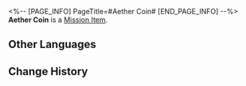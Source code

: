 <%-- [PAGE_INFO]
PageTitle=#Aether Coin#
[END_PAGE_INFO] --%>
{{Item Infobox
|id          = 140286
|image       = Item Aether Coin.png{{subst:void|<!--$UPLOAD:<<SpriteOutput/ItemFigures/140286.png>-<Item Aether Coin.png>-<Item Icons>>-->}}
|type        = Mission Item
|invCategory = Missions
|rarity      = 3
|effect      = 
|description = A necessary item to play Aetherium Wars. Can store creatures in the form of an Aether &mdash; and then manifest them as Aether Spirits to battle against other players.
}}
{{Description|''"Collect, battle, train, and upgrade!"''}}
'''Aether Coin''' is a [[Mission Item]].

==Other Languages==
{{Other Languages
|en   = Aether Coin
|zhs  = 以太硬币
|zht  = 乙太硬幣
|ja   = エーテルコイン
|ko   = 에테르 코인
|es   = Moneda etérea
|fr   = Pièce d'éther
|ru   = Эфирная монета
|th   = Aether Coin
|vi   = Xu Aether
|de   = Äthermünze
|id   = Aether Coin
|pt   = Moeda Etérea
}}

==Change History==
{{Change History|1.4}}